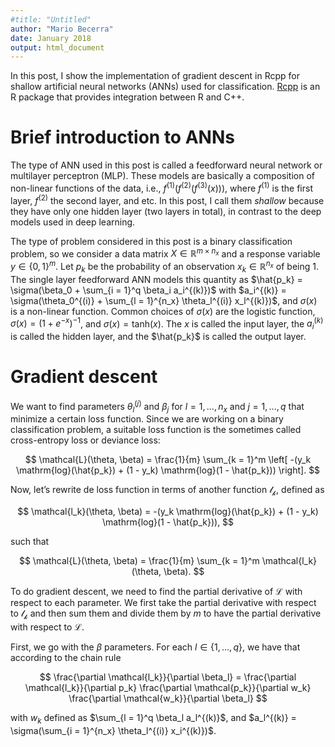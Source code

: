 ```yaml
---
#title: "Untitled"
author: "Mario Becerra"
date: January 2018
output: html_document
---
```


In this post, I show the implementation of gradient descent in Rcpp for shallow artificial neural networks (ANNs) used for classification. [Rcpp](https://cran.r-project.org/web/packages/Rcpp/index.html) is an R package that provides integration between R and C++.

# Brief introduction to ANNs

The type of ANN used in this post is called a feedforward neural network or multilayer perceptron (MLP). These models are basically a composition of non-linear functions of the data, i.e., $f^{(1)}(f^{(2)}(f^{(3)}(x)))$, where $f^{(1)}$ is the first layer, $f^{(2)}$ the second layer, and etc. In this post, I call them *shallow* because they have only one hidden layer (two layers in total), in contrast to the deep models used in deep learning.

The type of problem considered in this post is a binary classification problem, so we consider a data matrix $X \in \mathbb{R}^{m \times n_x}$ and a response variable $y \in \{0,1\}^m$. Let $p_k$ be the probability of an observation $x_k \in \mathbb{R}^{n_x}$ of being 1. The single layer feedforward ANN models this quantity as $\hat{p_k} = \sigma(\beta_0 + \sum_{i = 1}^q \beta_i a_i^{(k)})$ with $a_i^{(k)} = \sigma(\theta_0^{(i)} + \sum_{l = 1}^{n_x} \theta_l^{(i)} x_l^{(k)})$, and $\sigma(x)$ is a non-linear function. Common choices of $\sigma(x)$ are the logistic function, $\sigma(x) = (1 + e^{-x})^{-1}$, and $\sigma(x) = \mathrm{tanh}(x)$. The $x$ is called the input layer, the $a_i^{(k)}$ is called the hidden layer, and the $\hat{p_k}$ is called the output layer.

# Gradient descent

We want to find parameters $\theta_l^{(j)}$ and $\beta_j$ for $l = 1, ..., n_x$ and $j = 1, ..., q$ that minimize a certain loss function. Since we are working on a binary classification problem, a suitable loss function is the sometimes called cross-entropy loss or deviance loss:

$$
  \mathcal{L}(\theta, \beta) = \frac{1}{m} \sum_{k = 1}^m \left[ -(y_k \mathrm{log}(\hat{p_k}) + (1 - y_k) \mathrm{log}(1 - \hat{p_k})) \right].
$$

Now, let's rewrite de loss function in terms of another function $\mathcal{l_k}$, defined as

$$
  \mathcal{l_k}(\theta, \beta) = -(y_k \mathrm{log}(\hat{p_k}) + (1 - y_k) \mathrm{log}(1 - \hat{p_k})),
$$

such that 

$$
  \mathcal{L}(\theta, \beta) = \frac{1}{m} \sum_{k = 1}^m \mathcal{l_k}(\theta, \beta).
$$

To do gradient descent, we need to find the partial derivative of $\mathcal{L}$ with respect to each parameter. We first take the partial derivative with respect to $\mathcal{l_k}$ and then sum them and divide them by $m$ to have the partial derivative with respect to $\mathcal{L}$.

First, we go with the $\beta$ parameters. For each $l \in \left\{1, ..., q \right\}$, we have that according to the chain rule

$$
  \frac{\partial \mathcal{l_k}}{\partial \beta_l} = \frac{\partial \mathcal{l_k}}{\partial p_k} \frac{\partial \mathcal{p_k}}{\partial w_k} \frac{\partial \mathcal{w_k}}{\partial \beta_l}
$$

with $w_k$ defined as $\sum_{l = 1}^q \beta_l a_l^{(k)}$, and $a_l^{(k)} = \sigma(\sum_{i = 1}^{n_x} \theta_l^{(i)} x_i^{(k)})$.


